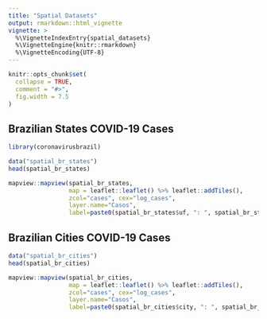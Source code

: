 ```yaml
---
title: "Spatial Datasets"
output: rmarkdown::html_vignette
vignette: >
  %\VignetteIndexEntry{spatial_datasets}
  %\VignetteEngine{knitr::rmarkdown}
  %\VignetteEncoding{UTF-8}
---
```


```r
knitr::opts_chunk$set(
  collapse = TRUE,
  comment = "#>",
  fig.width = 7.5
)
```

## Brazilian States COVID-19 Cases

```r
library(coronavirusbrazil)

data("spatial_br_states")
head(spatial_br_states)
```

```r
mapview::mapview(spatial_br_states, 
                 map = leaflet::leaflet() %>% leaflet::addTiles(),
                 zcol="cases", cex="log_cases",
                 layer.name="Casos",
                 label=paste0(spatial_br_states$uf, ": ", spatial_br_states$cases))
```

## Brazilian Cities COVID-19 Cases

```r
data("spatial_br_cities")
head(spatial_br_cities)
```

```r
mapview::mapview(spatial_br_cities, 
                 map = leaflet::leaflet() %>% leaflet::addTiles(),
                 zcol="cases", cex="log_cases", 
                 layer.name="Casos",
                 label=paste0(spatial_br_cities$city, ": ", spatial_br_cities$cases))
```
